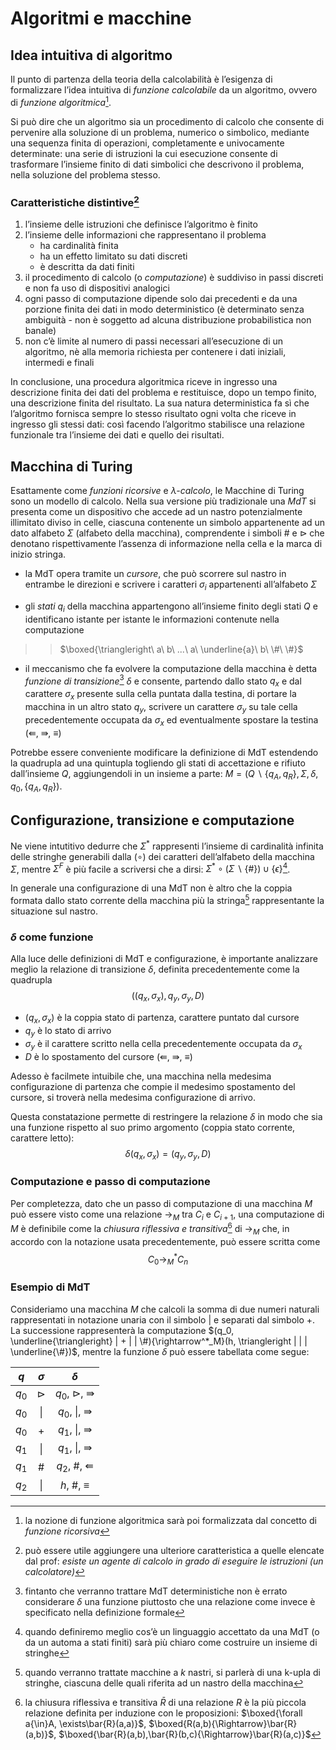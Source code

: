 # Algoritmi e macchine \hfill \faCube




## Idea intuitiva di algoritmo

Il punto di partenza della teoria della calcolabilità è l'esigenza di formalizzare l'idea intuitiva di *funzione calcolabile* da un algoritmo, ovvero di *funzione algoritmica*[^1].

Si può dire che un algoritmo sia un procedimento di calcolo che consente di pervenire alla soluzione di un problema, numerico o simbolico, mediante una sequenza finita di operazioni, completamente e univocamente determinate: una serie di istruzioni la cui esecuzione consente di trasformare l'insieme finito di dati simbolici che descrivono il problema, nella soluzione del problema stesso.

### Caratteristiche distintive[^2]

1. l'insieme delle istruzioni che definisce l'algoritmo è finito
2. l'insieme delle informazioni che rappresentano il problema
    * ha cardinalità finita
    * ha un effetto limitato su dati discreti
    * è descritta da dati finiti
3. il procedimento di calcolo (o *computazione*) è suddiviso in passi discreti e non fa uso di dispositivi analogici
4. ogni passo di computazione dipende solo dai precedenti e da una porzione finita dei dati in modo deterministico (è determinato senza ambiguità - non è soggetto ad alcuna distribuzione probabilistica non banale)
5. non c'è limite al numero di passi necessari all'esecuzione di un algoritmo, nè alla memoria richiesta per contenere i dati iniziali, intermedi e finali

In conclusione, una procedura algoritmica riceve in ingresso una descrizione finita dei dati del problema e restituisce, dopo un tempo finito, una descrizione finita del risultato. La sua natura deterministica fa sì che l'algoritmo fornisca sempre lo stesso risultato ogni volta che riceve in ingresso gli stessi dati: così facendo l'algoritmo stabilisce una relazione funzionale tra l'insieme dei dati e quello dei risultati.

[^1]: la nozione di funzione algoritmica sarà poi formalizzata dal concetto di *funzione ricorsiva*
[^2]: può essere utile aggiungere una ulteriore caratteristica a quelle elencate dal prof: *esiste un agente di calcolo in grado di eseguire le istruzioni (un calcolatore)*




## Macchina di Turing

Esattamente come *funzioni ricorsive* e *$\lambda$-calcolo*, le Macchine di Turing sono un modello di calcolo. Nella sua versione più tradizionale una *MdT* si presenta come un dispositivo che accede ad un nastro potenzialmente illimitato diviso in celle, ciascuna contenente un simbolo appartenente ad un dato alfabeto $\Sigma$ (alfabeto della macchina), comprendente i simboli $\#$ e $\triangleright$ che denotano rispettivamente l'assenza di informazione nella cella e la marca di inizio stringa.

* la MdT opera tramite un *cursore*, che può scorrere sul nastro in entrambe le direzioni e scrivere i caratteri $\sigma_i$ appartenenti all'alfabeto $\Sigma$

* gli *stati* $q_i$ della macchina appartengono all'insieme finito degli stati $Q$ e identificano istante per istante le informazioni contenute nella computazione

>> $\boxed{\triangleright\  a\ b\ ...\ a\ \underline{a}\ b\ \#\ \#}$

* il meccanismo che fa evolvere la computazione della macchina è detta *funzione di transizione*[^3] $\delta$ e consente, partendo dallo stato $q_x$ e dal carattere $\sigma_x$ presente sulla cella puntata dalla testina, di portare la macchina in un altro stato $q_y$, scrivere un carattere $\sigma_y$ su tale cella precedentemente occupata da $\sigma_x$ ed eventualmente spostare la testina ($\Lleftarrow$, $\Rrightarrow$, $\equiv$)

\begin{definition}
Una \underline{Macchina di Turing} è definita  formalmente come la quadrupla
$$M = (Q, \Sigma, \delta, q_0)$$

\begin{itemize}[itemsep=-7pt]
\item $Q$ è l'insieme finito degli stati $q_i$ che non contiene lo stato di accettazione $h$
\item $\Sigma$ è l'insieme finito dei simboli (alfabeto della macchina) al quale non appartengono i simboli di spostamento $\Lleftarrow$, $\Rrightarrow$, $\equiv$
\item $\delta{\subseteq}(Q{\times}\Sigma){\times}(Q{\cup}{h}){\times}\Sigma{\times}\{\Lleftarrow,\Rrightarrow,\equiv\}$ è la relazione di transizione, tale che il carattere puntato dal cursore non possa mai trovarsi a sinistra di $\triangleright$ 
\item $q_0{\in}Q$ è lo stato iniziale
\end{itemize}
\end{definition}

Potrebbe essere conveniente modificare la definizione di MdT estendendo la quadrupla ad una quintupla togliendo gli stati di accettazione e rifiuto dall'insieme $Q$, aggiungendoli in un insieme a parte: $M{=}(Q{\backslash}\{q_A,q_R\}, \Sigma, \delta, q_0, \{q_A,q_R\})$.

## Configurazione, transizione e computazione

\begin{definition}
Una \underline{configurazione} (istantanea) $C$ di una MdT è definita dalla quadrupla
$$(q,u,\sigma,v) \in (Q \cup \{h\}) \times \Sigma^* \times \Sigma \times \Sigma^F$$
$$\boxed{\boxed{\qquad u \qquad}\ \underline{\sigma}\ \boxed{\qquad v \qquad}}$$

\begin{itemize}[itemsep=-7pt]
\item $q$ è lo stato corrente
\item $\sigma$ è il simbolo corrente
\item $u$ è la stringa di caratteri a sinistra del simbolo corrente
\item $v$ è la stringa di caratteri a destra del simbolo corrente
\end{itemize}
\end{definition}

Ne viene intutitivo dedurre che $\Sigma^*$ rappresenti l'insieme di cardinalità infinita delle stringhe generabili dalla \textit{giustapposizione} ($\circ$) dei caratteri dell'alfabeto della macchina $\Sigma$, mentre $\Sigma^F$ è più facile a scriversi che a dirsi: $\Sigma^*{\circ}(\Sigma{\backslash}\{\#\}){\cup}\{\epsilon\}$[^4].

In generale una configurazione di una MdT non è altro che la coppia formata dallo stato corrente della macchina più la stringa[^5] rappresentante la situazione sul nastro.

### $\delta$ come funzione

Alla luce delle definizioni di MdT e configurazione, è importante analizzare meglio la relazione di transizione $\delta$, definita precedentemente come la quadrupla
$$((q_x,\sigma_x),q_y,\sigma_y,D)$$

* $(q_x,\sigma_x)$ è la coppia stato di partenza, carattere puntato dal cursore
* $q_y$ è lo stato di arrivo
* $\sigma_y$ è il carattere scritto nella cella precedentemente occupata da $\sigma_x$
* $D$ è lo spostamento del cursore ($\Lleftarrow$, $\Rrightarrow$, $\equiv$)

Adesso è facilmete intuibile che, una macchina nella medesima configurazione di partenza che compie il medesimo spostamento del cursore, si troverà nella medesima configurazione di arrivo.

Questa constatazione permette di restringere la relazione $\delta$ in modo che sia una funzione rispetto al suo primo argomento (coppia stato corrente, carattere letto):
$$\delta(q_x,\sigma_x)=(q_y,\sigma_y,D)$$

### Computazione e passo di computazione

\begin{definition}
Una \underline{computazione} di una MdT è costituita da una sequenza di configurazioni, tale che $C_0$ rappresenti la configurazione iniziale e $C_{i+1}$ il risultato dell'applicazione della funzione $\delta$ alla configurazione $C_i$ (ovvero il \underline{passo di computazione} $C_i{\rightarrow}C_{i+1}$). Si dirà inoltre che la computazione converge $\downarrow$ se, per $n{\ge}1$ tale che
$$C_0 \rightarrow C_1 \rightarrow ... \rightarrow C_n$$
$C_n$ è una configurazione finale, in caso contrario si dirà che diverge $\uparrow$.
\end{definition}

Per completezza, dato che un passo di computazione di una macchina $M$ può essere visto come una relazione $\rightarrow_M$ tra $C_i$ e $C_{i+1}$, una computazione di $M$ è definibile come la *chiusura riflessiva e transitiva*[^6] di $\rightarrow_M$ che, in accordo con la notazione usata precedentemente, può essere scritta come
$$C_0 \rightarrow_M^* C_n$$

### Esempio di MdT

Consideriamo una macchina $M$ che calcoli la somma di due numeri naturali rappresentati in notazione unaria con il simbolo $|$ e separati dal simbolo $+$. La successione
\begin{multline*}
(q_0, \underline{\triangleright} | + | | \#)
\rightarrow (q_0, \triangleright \underline{|} + | |)
\rightarrow (q_0, \triangleright | \underline{+} | |)
\rightarrow (q_1, \triangleright | | \underline{|} |)\rightarrow\\
\rightarrow (q_1, \triangleright | | | \underline{|})
\rightarrow (q_1, \triangleright | | | | \underline{\#})
\rightarrow (q_2, \triangleright | | | \underline{|})
\rightarrow (h, \triangleright | | | \underline{\#})
\end{multline*}
rappresenterà la computazione $(q_0, \underline{\triangleright} | + | | \#){\rightarrow^*_M}(h, \triangleright | | | \underline{\#})$, mentre la funzione $\delta$ può essere tabellata come segue:

| $q$ | $\sigma$ | $\delta$ |
| :---: | :---: | :---: |
| $q_0$ | $\triangleright$ | $q_0$, $\triangleright$, $\Rrightarrow$ |
| $q_0$ | $|$ | $q_0$, $|$, $\Rrightarrow$ |
| $q_0$ | $+$ | $q_1$, $|$, $\Rrightarrow$ |
| $q_1$ | $|$ | $q_1$, $|$, $\Rrightarrow$ |
| $q_1$ | $\#$ | $q_2$, $\#$, $\Lleftarrow$ |
| $q_2$ | $|$ | $h$, $\#$, $\equiv$ |

[^3]: fintanto che verranno trattare MdT deterministiche non è errato considerare $\delta$ una funzione piuttosto che una relazione come invece è specificato nella definizione formale
[^4]: quando definiremo meglio cos'è un linguaggio accettato da una MdT (o da un automa a stati finiti) sarà più chiaro come costruire un insieme di stringhe
[^5]: quando verranno trattate macchine a $k$ nastri, si parlerà di una k-upla di stringhe, ciascuna delle quali riferita ad un nastro della macchina
[^6]: la chiusura riflessiva e transitiva $\bar{R}$ di una relazione $R$ è la più piccola relazione definita per induzione con le proposizioni: $\boxed{\forall a{\in}A, \exists\bar{R}(a,a)}$, $\boxed{R(a,b){\Rightarrow}\bar{R}(a,b)}$, $\boxed{\bar{R}(a,b),\bar{R}(b,c){\Rightarrow}\bar{R}(a,c)}$

